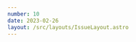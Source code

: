```yaml
---
number: 10
date: 2023-02-26
layout: /src/layouts/IssueLayout.astro
---
```



<Title title={`Issue ${frontmatter.number}`} date={frontmatter.date} />

<NewsletterSponsorSlot title="Put your mobile releases on autopilot." url="https://get.runway.team/get-started?utm_campaign%3DiOS%20CI%20Newsletter%26utm_medium%3Dweb%26utm_source%3DiOS%20CI%20Newsletter%20Issue%208%26utm_content%3Dfeb_26_23" description="No more cat-herding, spreadsheets, or steady drip of manual busywork. Runway helps your team level up your release coordination and automation, from kickoff to release to rollout." image="/assets/sponsors/runway-alt.png" />

Hey everyone! 👋  Welcome to the tenth issue of the iOS CI Newsletter. Hope you’ve all had a fantastic couple of weeks!

As I mentioned in the previous issue, we've had a two-week sprint at work to look into how we can improve the state of our codebase. I have primarily focused on migrating 3rd-party CocoaPods dependencies to Swift Package Manager and learning the ins and outs of how the Swift build system resolves, installs, and builds its dependencies, which has been very interesting.

This work inspired the article I wrote last week on my blog which I am sharing in this issue of the newsletter 🎉

## [Safely depending on exact versions of Swift Packages](https://www.polpiella.dev/safely-pinning-spm-depedencies-to-exact-versions?utm_campaign=iOS%20CI%20Newsletter&utm_medium=web&utm_source=iOS%20CI%20Newsletter%20Issue%2010&utm_content=feb_26_23)

In this article, I explain why it might be a good idea to pin Swift Package Manager dependencies to exact versions and how setting an xcodebuild flag on your CI builds will help ensure you get reproducible builds and mitigate security risks.

## [🚨 You might need to update Fastlane 🚨](https://twitter.com/FastlaneTools/status/1629153901747265538?utm_campaign=iOS%20CI%20Newsletter&utm_medium=web&utm_source=iOS%20CI%20Newsletter%20Issue%2010&utm_content=feb_26_23)

[Fastlane](https://twitter.com/FastlaneTools?utm_campaign=iOS%20CI%20Newsletter&utm_medium=web&utm_source=iOS%20CI%20Newsletter%20Issue%2010&utm_content=feb_26_23) has had an issue this week affecting accounts that authenticate with App Store Connect using Apple ID. This authentication method has been causing forbidden access responses that could even lock Apple ID accounts out 😱.

Thankfully, [Josh Holtz](https://twitter.com/joshdholtz?utm_campaign=iOS%20CI%20Newsletter&utm_medium=web&utm_source=iOS%20CI%20Newsletter%20Issue%2010&utm_content=feb_26_23) came to the rescue and swiftly opened a [Pull Request](https://github.com/fastlane/fastlane/pull/21073?utm_campaign=iOS%20CI%20Newsletter&utm_medium=web&utm_source=iOS%20CI%20Newsletter%20Issue%2010&utm_content=feb_26_23) to fix the issue, which was followed shortly after with [the release of version 2.212.1 of Fastlane](https://github.com/fastlane/fastlane/releases/tag/2.212.1?utm_campaign=iOS%20CI%20Newsletter&utm_medium=web&utm_source=iOS%20CI%20Newsletter%20Issue%2010&utm_content=feb_26_23) 🎉.

If this is affecting you and your team, make sure you update to the latest version now. As Fastlane themselves recommend in [this tweet](https://twitter.com/FastlaneTools/status/1629153901747265538?utm_campaign=iOS%20CI%20Newsletter&utm_medium=web&utm_source=iOS%20CI%20Newsletter%20Issue%2010&utm_content=feb_26_23), consider [migrating to using an App Store Connect API key as your authentication method going forward](https://www.polpiella.dev/fastlane-appstore-connect-api-and-github-actions?utm_campaign=iOS%20CI%20Newsletter&utm_medium=web&utm_source=iOS%20CI%20Newsletter%20Issue%2010&utm_content=feb_26_23).

## [Quickstart CI/CD by Runway](https://www.runway.team/blog/introducing-quickstart-ci-cd-by-runway?utm_campaign=iOS%20CI%20Newsletter&utm_medium=web&utm_source=iOS%20CI%20Newsletter%20Issue%2010&utm_content=feb_26_23)

The team over at [Runway](https://twitter.com/RunwayTeam?utm_campaign=iOS%20CI%20Newsletter&utm_medium=web&utm_source=iOS%20CI%20Newsletter%20Issue%2010&utm_content=feb_26_23) has launched a new product: [Quickstart CI/CD](https://www.runway.team/blog/introducing-quickstart-ci-cd-by-runway?utm_campaign=iOS%20CI%20Newsletter&utm_medium=web&utm_source=iOS%20CI%20Newsletter%20Issue%2010&utm_content=feb_26_23). As its name states, this new tool allows you to create new CI/CD pipelines for iOS and Android or replace existing flaky ones automatically with just a few clicks. And the best part is that **this new service is completely free**! 🎉

As you will know by now, [Runway](http://twitter.com/RunwayTeam?utm_campaign=iOS%20CI%20Newsletter&utm_medium=web&utm_source=iOS%20CI%20Newsletter%20Issue%2010&utm_content=feb_26_23) sponsor this newsletter, and when they shared the news of this new service and asked me whether I wanted to feature it, I immediately said yes as it looks very exciting! Hoping to try it out on a new side project soon 🔨👀

## [Fastlane iOS developer guide](https://tanaschita.com/20230213-fastlane-ios-developer-guide?utm_campaign=iOS%20CI%20Newsletter&utm_medium=web&utm_source=iOS%20CI%20Newsletter%20Issue%2010&utm_content=feb_26_23)

This article by [Natascha Fadeeva](https://twitter.com/tanaschita?utm_campaign=iOS%20CI%20Newsletter&utm_medium=web&utm_source=iOS%20CI%20Newsletter%20Issue%2010&utm_content=feb_26_23) is an amazing resource if you're getting started with Fastlane. It shows you how you can install it, create lanes, authenticate with App Store Connect, handle code signing, and much more! 🤩

## [Fastlane might be moving to Mobile Native Foundation!](https://github.com/MobileNativeFoundation/discussions/discussions/194?utm_campaign=iOS%20CI%20Newsletter&utm_medium=web&utm_source=iOS%20CI%20Newsletter%20Issue%2010&utm_content=feb_26_23)

There has been a big conversation on Twitter this week about Fastlane and whether it should continue being owned by Google, who don't seem to be very invested in helping to maintain the tool.

[This thread](https://twitter.com/steipete/status/1627315332716150785?utm_campaign=iOS%20CI%20Newsletter&utm_medium=web&utm_source=iOS%20CI%20Newsletter%20Issue%2010&utm_content=feb_26_23), created by [Peter Steinberger](https://twitter.com/steipete?utm_campaign=iOS%20CI%20Newsletter&utm_medium=web&utm_source=iOS%20CI%20Newsletter%20Issue%2010&utm_content=feb_26_23), started a great conversation about how Fastlane would benefit from moving to the [Mobile Native Foundation](https://github.com/MobileNativeFoundation?utm_campaign=iOS%20CI%20Newsletter&utm_medium=web&utm_source=iOS%20CI%20Newsletter%20Issue%2010&utm_content=feb_26_23). There have already been conversations off the back of the thread on making this happen along with companies wanting to sponsor the Open Source project if this migration happens. 🎉

If you're interested in keeping an eye on the move, [the conversation is happening in this GitHub discussion](https://github.com/MobileNativeFoundation/discussions/discussions/194?utm_campaign=iOS%20CI%20Newsletter&utm_medium=web&utm_source=iOS%20CI%20Newsletter%20Issue%2010&utm_content=feb_26_23).
